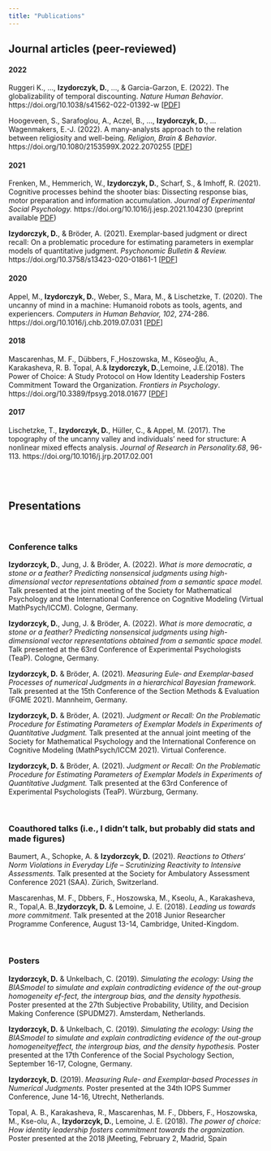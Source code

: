 ```yaml
---
title: "Publications"
---
```



##  <i class="bi bi-book"></i> Journal articles (peer-reviewed)


#### 2022

Ruggeri K., ..., **Izydorczyk, D.**, ..., &  Garcia-Garzon, E. (2022). The globalizability of  temporal discounting. _Nature Human Behavior_.  https://doi.org/10.1038/s41562-022-01392-w [[PDF](https://www.nature.com/articles/s41562-022-01392-w)]

Hoogeveen, S., Sarafoglou, A., Aczel, B., ..., **Izydorczyk, D.**, ... Wagenmakers, E.-J. (2022). A many-analysts approach to the relation between religiosity and well-being. _Religion, Brain & Behavior_. https://doi.org/10.1080/2153599X.2022.2070255 [[PDF](https://www.tandfonline.com/doi/full/10.1080/2153599X.2022.2070263?scroll=top&needAccess=true)]


#### 2021

Frenken, M., Hemmerich, W., **Izydorczyk, D.**, Scharf, S., & Imhoff, R. (2021).  Cognitive processes behind the shooter bias: Dissecting response bias, motor preparation and information accumulation. _Journal of Experimental Social Psychology._ https://doi.org/10.1016/j.jesp.2021.104230 (preprint available [PDF](https://psyarxiv.com/eagwt/)) 

**Izydorczyk, D.**, & Bröder, A. (2021).  Exemplar-based judgment or direct recall: On a problematic procedure for estimating parameters in exemplar models of quantitative judgment. _Psychonomic Bulletin & Review._ https://doi.org/10.3758/s13423-020-01861-1 [[PDF](https://link.springer.com/content/pdf/10.3758/s13423-020-01861-1.pdf)]

#### 2020

Appel, M., **Izydorczyk, D.**, Weber, S., Mara, M., & Lischetzke, T. (2020). The uncanny of mind in a machine: Humanoid robots as tools, agents, and experiencers. _Computers in Human Behavior, 102_, 274-286. https://doi.org/10.1016/j.chb.2019.07.031 [[PDF](https://www.mcm.uni-wuerzburg.de/fileadmin/06110000/Lehrstuhl_f_Kommunikationspsychologie_u_Neue_Medien/Dateien/Markus_Appel/Publikationen_ab_2019/Appel_et_al__Preprint__Mind_and_Machine.pdf)]


#### 2018 

Mascarenhas, M. F., Dübbers, F.,Hoszowska, M., Köseoğlu, A., Karakasheva, R. B. Topal, A.& **Izydorczyk, D.**,Lemoine, J.E.(2018). The Power of Choice: A Study Protocol on How Identity Leadership Fosters Commitment Toward the Organization. _Frontiers in Psychology_. https://doi.org/10.3389/fpsyg.2018.01677 [[PDF](https://www.frontiersin.org/articles/10.3389/fpsyg.2018.01677/pdf)]

#### 2017

Lischetzke, T., **Izydorczyk, D.**, Hüller, C., & Appel, M. (2017). The topography of the uncanny valley and individuals’ need for structure: A nonlinear mixed effects analysis. _Journal of Research in Personality.68_, 96-113. https://doi.org/10.1016/j.jrp.2017.02.001

<br/><br/>

## <i class="bi bi-easel3"></i> Presentations

<br/>

### <i class="bi bi-mic"></i> Conference talks

**Izydorzcyk,  D.**, Jung, J. & Bröder,  A. (2022). *What is more democratic, a stone or a feather? Predicting nonsensical judgments using high-dimensional vector representations obtained from a semantic space model.*  Talk presented at the  joint meeting of the Society for Mathematical Psychology and the International Conference on Cognitive Modeling (Virtual MathPsych/ICCM). Cologne, Germany.

**Izydorzcyk,  D.**, Jung, J. & Bröder,  A. (2022). *What is more democratic, a stone or a feather? Predicting nonsensical judgments using high-dimensional vector representations obtained from a semantic space model.*  Talk presented at the 63rd Conference of Experimental Psychologists (TeaP). Cologne, Germany.

**Izydorzcyk,  D.** & Bröder,  A. (2021). *Measuring Eule‐ and Exemplar‐based Processes of numerical Judgments in a hierarchical Bayesian framework.*  Talk presented at the  15th Conference of the Section Methods & Evaluation (FGME 2021). Mannheim, Germany.

**Izydorzcyk,  D.** & Bröder,  A. (2021). *Judgment or Recall: On the Problematic Procedure for Estimating Parameters of Exemplar Models in Experiments of Quantitative Judgment.*  Talk presented at the  annual joint meeting of the Society for Mathematical Psychology and the International Conference on Cognitive Modeling (MathPsych/ICCM 2021). Virtual Conference.

**Izydorzcyk,  D.** & Bröder,  A. (2021). *Judgment or Recall: On the Problematic Procedure for Estimating Parameters of Exemplar Models in Experiments of Quantitative Judgment.*  Talk presented at the 63rd Conference of Experimental Psychologists (TeaP). Würzburg, Germany.

<br/>

### <i class="bi bi-people-fill"></i> Coauthored talks (i.e., I didn't talk, but probably did stats and made figures)

Baumert, A., Schopke, A. & **Izydorzcyk,  D.** (2021). *Reactions to Others‘ Norm Violations in Everyday Life – Scrutinizing Reactivity to Intensive Assessments.*  Talk presented at the Society for Ambulatory Assessment Conference 2021 (SAA). Zürich, Switzerland.

Mascarenhas, M. F., Dbbers, F., Hoszowska, M., Kseolu, A., Karakasheva, R., Topal,A. B.,**Izydorzcyk, D.** & Lemoine, J. E. (2018). *Leading us towards more commitment*. Talk presented at the 2018 Junior Researcher Programme Conference, August 13-14, Cambridge, United-Kingdom.

<br/>

### <i class="bi bi-easel"></i> Posters

**Izydorzcyk,  D.** & Unkelbach,  C. (2019). *Simulating the ecology:  Using the BIASmodel to simulate and explain contradicting evidence of the out-group homogeneity ef-fect, the intergroup bias, and the density hypothesis.*  Poster presented at the 27th Subjective Probability, Utility, and Decision Making Conference (SPUDM27). Amsterdam, Netherlands.

**Izydorzcyk,  D.** & Unkelbach,  C. (2019). *Simulating the ecology:  Using the BIASmodel  to  simulate  and  explain  contradicting  evidence  of  the  out-group  homogeneityeffect, the intergroup bias, and the density hypothesis.*  Poster presented at the 17th Conference of the Social Psychology Section, September 16-17, Cologne, Germany.

**Izydorzcyk,  D.** (2019). *Measuring  Rule-  and  Exemplar-based  Processes  in  Numerical Judgments.*  Poster presented at the 34th IOPS Summer Conference, June 14-16, Utrecht, Netherlands.

Topal, A. B., Karakasheva, R., Mascarenhas, M. F., Dbbers, F., Hoszowska, M., Kse-olu, A., **Izydorzcyk, D.**, Lemoine, J. E. (2018). *The power of choice:  How identity leadership fosters commitment towards the organization.*  Poster presented at the 2018 jMeeting, February 2, Madrid, Spain